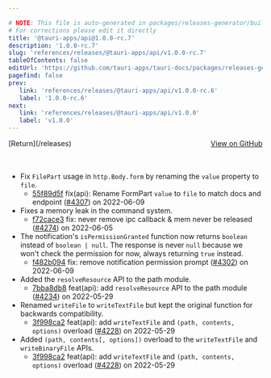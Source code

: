 ```yaml
---

# NOTE: This file is auto-generated in packages/releases-generator/build.ts
# For corrections please edit it directly
title: '@tauri-apps/api@1.0.0-rc.7'
description: '1.0.0-rc.7'
slug: 'references/releases/@tauri-apps/api/v1.0.0-rc.7'
tableOfContents: false
editUrl: 'https://github.com/tauri-apps/tauri-docs/packages/releases-generator/build.ts'
pagefind: false
prev:
   link: 'references/releases/@tauri-apps/api/v1.0.0-rc.6'
   label: '1.0.0-rc.6'
next:
   link: 'references/releases/@tauri-apps/api/v1.0.0'
   label: 'v1.0.0'
---
```


			

<ReleaseSidebar slug="references/releases/@tauri-apps/api"  packageName="@tauri-apps/api" />

<div style="margin-bottom:3rem; display: flex; justify-content: space-between; align-items: center"><span>[Return](/releases)</span><span><a href="https://github.com/tauri-apps/tauri/releases/tag/@tauri-apps/api-v1.0.0-rc.7">View on GitHub</a></span></div>

- Fix `FilePart` usage in `http.Body.form` by renaming the `value` property to `file`.
  - [55f89d5f](https://www.github.com/tauri-apps/tauri/commit/55f89d5f9d429252ad3fd557b1d6233b256495e0) fix(api): Rename FormPart `value` to `file` to match docs and endpoint ([#4307](https://www.github.com/tauri-apps/tauri/pull/4307)) on 2022-06-09
- Fixes a memory leak in the command system.
  - [f72cace3](https://www.github.com/tauri-apps/tauri/commit/f72cace36821dc675a6d25268ae85a21bdbd6296) fix: never remove ipc callback &amp; mem never be released ([#4274](https://www.github.com/tauri-apps/tauri/pull/4274)) on 2022-06-05
- The notification&#39;s `isPermissionGranted` function now returns `boolean` instead of `boolean | null`. The response is never `null` because we won&#39;t check the permission for now, always returning `true` instead.
  - [f482b094](https://www.github.com/tauri-apps/tauri/commit/f482b0942276e9402ab3725957535039bacb4fef) fix: remove notification permission prompt ([#4302](https://www.github.com/tauri-apps/tauri/pull/4302)) on 2022-06-09
- Added the `resolveResource` API to the path module.
  - [7bba8db8](https://www.github.com/tauri-apps/tauri/commit/7bba8db83ead92e9bd9c4be7863742e71ac47513) feat(api): add `resolveResource` API to the path module ([#4234](https://www.github.com/tauri-apps/tauri/pull/4234)) on 2022-05-29
- Renamed `writeFile` to `writeTextFile` but kept the original function for backwards compatibility.
  - [3f998ca2](https://www.github.com/tauri-apps/tauri/commit/3f998ca29445a349489078a74dd068e157a4d68e) feat(api): add `writeTextFile` and `(path, contents, options)` overload ([#4228](https://www.github.com/tauri-apps/tauri/pull/4228)) on 2022-05-29
- Added `(path, contents[, options])` overload to the `writeTextFile` and `writeBinaryFile` APIs.
  - [3f998ca2](https://www.github.com/tauri-apps/tauri/commit/3f998ca29445a349489078a74dd068e157a4d68e) feat(api): add `writeTextFile` and `(path, contents, options)` overload ([#4228](https://www.github.com/tauri-apps/tauri/pull/4228)) on 2022-05-29

